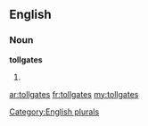 ==English==

===Noun===
'''tollgates'''

# {{plural of|[[tollgate]]}}

[[Category:English plurals]]

[[ar:tollgates]]
[[fr:tollgates]]
[[my:tollgates]]